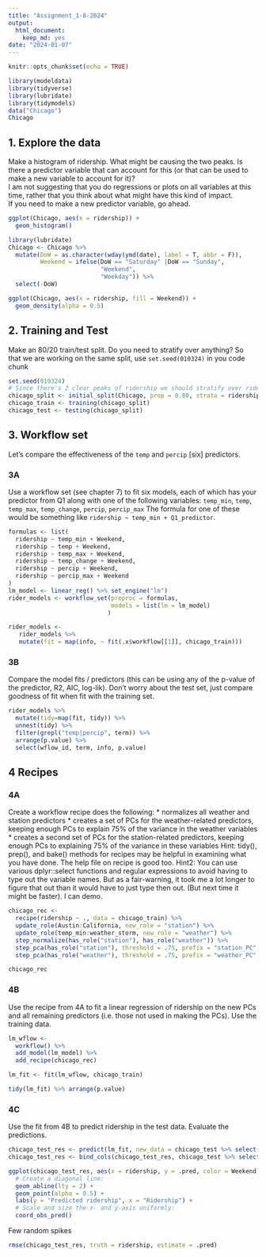 ```yaml
---
title: "Assignment_1-8-2024"
output: 
  html_document: 
    keep_md: yes
date: "2024-01-07"
---
```


```r
knitr::opts_chunk$set(echo = TRUE)
```

```r
library(modeldata)
library(tidyverse)
library(lubridate)
library(tidymodels)
data("Chicago")
Chicago
```

## 1.  Explore the data

Make a histogram of ridership.  What might be causing the two peaks.  Is there a predictor variable that can account for this (or that can be used to make a new variable to account for it)?  
I am not suggesting that you do regressions or plots on all variables at this time, rather that you think about what might have this kind of impact.  
If you need to make a new predictor variable, go ahead.

```r
ggplot(Chicago, aes(x = ridership)) +
  geom_histogram()
```

```r
library(lubridate)
Chicago <- Chicago %>%
  mutate(DoW = as.character(wday(ymd(date), label = T, abbr = F)),
         Weekend = ifelse(DoW == "Saturday" |DoW == "Sunday",
                          "Weekend",
                          "Weekday")) %>%
  select(-DoW)

ggplot(Chicago, aes(x = ridership, fill = Weekend)) +
  geom_density(alpha = 0.5)
```

## 2. Training and Test
Make an 80/20 train/test split.  Do you need to stratify over anything?
So that we are working on the same split, use `set.seed(010324)` in you code chunk

```r
set.seed(010324)
# Since there's 2 clear peaks of ridership we should stratify over ridership to make sure we get even amounts of samples across the two peaks
chicago_split <- initial_split(Chicago, prop = 0.80, strata = ridership)
chicago_train <- training(chicago_split)
chicago_test <- testing(chicago_split)
```

## 3. Workflow set
Let's compare the effectiveness  of the `temp` and `percip` [six] predictors.

### 3A
Use a workflow set (see chapter 7) to fit six models, each of which has your predictor from Q1 along with one of the following variables:
`temp_min`, `temp`, `temp_max`, `temp_change`, `percip`, `percip_max`
The formula for one of these would be something like `ridership ~ temp_min + Q1_predictor`.

```r
formulas <- list(
  ridership ~ temp_min + Weekend,
  ridership ~ temp + Weekend,
  ridership ~ temp_max + Weekend,
  ridership ~ temp_change + Weekend,
  ridership ~ percip + Weekend,
  ridership ~ percip_max + Weekend
)
lm_model <- linear_reg() %>% set_engine("lm")
rider_models <- workflow_set(preproc = formulas,
                             models = list(lm = lm_model)
                            )

rider_models <-
   rider_models %>%
   mutate(fit = map(info, ~ fit(.x$workflow[[1]], chicago_train)))
```

### 3B
Compare the model fits / predictors (this can be using any of the p-value of the predictor, R2, AIC, log-lik).  Don't worry about the test set, just compare goodness of fit when fit with the training set.

```r
rider_models %>%
  mutate(tidy=map(fit, tidy)) %>%
  unnest(tidy) %>%
  filter(grepl("temp|percip", term)) %>%
  arrange(p.value) %>%
  select(wflow_id, term, info, p.value)
```

## 4 Recipes
### 4A
Create a workflow recipe does the following:
* normalizes all weather and station predictors
* creates a set of PCs for the weather-related predictors, keeping enough PCs to explain 75% of the variance in the weather variables
* creates a second set of PCs for the station-related predictors, keeping enough PCs to explaining 75% of the variance in these variables
Hint: tidy(), prep(), and bake() methods for recipes may be helpful in examining what you have done.  The help file on recipe is good too.
Hint2: You can use various dplyr::select functions and regular expressions to avoid having to type out the variable names.  But as a fair-warning, it took me a lot longer to figure that out than it would have to just type then out.  (But next time it might be faster).  I can demo.

```r
chicago_rec <- 
  recipe(ridership ~ ., data = chicago_train) %>%
  update_role(Austin:California, new_role = "station") %>%
  update_role(temp_min:weather_storm, new_role = "weather") %>%
  step_normalize(has_role("station"), has_role("weather")) %>%
  step_pca(has_role("station"), threshold = .75, prefix = "station_PC", id = "station_pca") %>%
  step_pca(has_role("weather"), threshold = .75, prefix = "weather_PC", id = "weather_pca")

chicago_rec
```

### 4B
Use the recipe from 4A to fit a linear regression of ridership on the new PCs and all remaining predictors (i.e. those not used in making the PCs).  Use the training data.

```r
lm_wflow <- 
  workflow() %>% 
  add_model(lm_model) %>% 
  add_recipe(chicago_rec)

lm_fit <- fit(lm_wflow, chicago_train)

tidy(lm_fit) %>% arrange(p.value)
```

### 4C
Use the fit from 4B to predict ridership in the test data.  Evaluate the predictions.

```r
chicago_test_res <- predict(lm_fit, new_data = chicago_test %>% select(-ridership))
chicago_test_res <- bind_cols(chicago_test_res, chicago_test %>% select(ridership, Weekend))
```

```r
ggplot(chicago_test_res, aes(x = ridership, y = .pred, color = Weekend)) + 
  # Create a diagonal line:
  geom_abline(lty = 2) + 
  geom_point(alpha = 0.5) + 
  labs(y = "Predicted ridership", x = "Ridership") +
  # Scale and size the x- and y-axis uniformly:
  coord_obs_pred()
```

Few random spikes

```r
rmse(chicago_test_res, truth = ridership, estimate = .pred)
```
